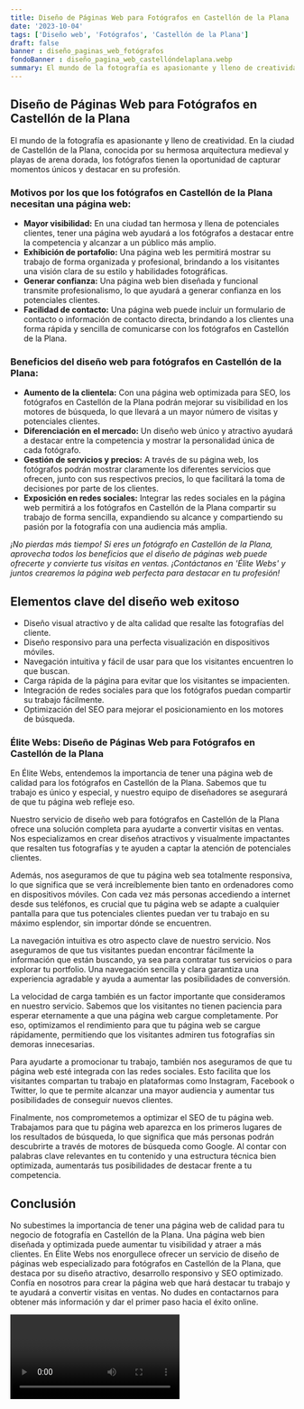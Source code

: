 ```yaml
---
title: Diseño de Páginas Web para Fotógrafos en Castellón de la Plana
date: '2023-10-04'
tags: ['Diseño web', 'Fotógrafos', 'Castellón de la Plana']
draft: false
banner : diseño_paginas_web_fotógrafos
fondoBanner : diseño_pagina_web_castellóndelaplana.webp
summary: El mundo de la fotografía es apasionante y lleno de creatividad. En la ciudad de Castellón de la Plana, conocida por su hermosa arquitectura medieval y playas de arena dorada, los fotógrafos tienen la oportunidad de capturar momentos únicos y destacar en su profesión.
---
```


## Diseño de Páginas Web para Fotógrafos en Castellón de la Plana

El mundo de la fotografía es apasionante y lleno de creatividad. En la ciudad de Castellón de la Plana, conocida por su hermosa arquitectura medieval y playas de arena dorada, los fotógrafos tienen la oportunidad de capturar momentos únicos y destacar en su profesión.

### Motivos por los que los fotógrafos en Castellón de la Plana necesitan una página web:

- **Mayor visibilidad:** En una ciudad tan hermosa y llena de potenciales clientes, tener una página web ayudará a los fotógrafos a destacar entre la competencia y alcanzar a un público más amplio.
- **Exhibición de portafolio:** Una página web les permitirá mostrar su trabajo de forma organizada y profesional, brindando a los visitantes una visión clara de su estilo y habilidades fotográficas.
- **Generar confianza:** Una página web bien diseñada y funcional transmite profesionalismo, lo que ayudará a generar confianza en los potenciales clientes.
- **Facilidad de contacto:** Una página web puede incluir un formulario de contacto o información de contacto directa, brindando a los clientes una forma rápida y sencilla de comunicarse con los fotógrafos en Castellón de la Plana.

### Beneficios del diseño web para fotógrafos en Castellón de la Plana:

- **Aumento de la clientela:** Con una página web optimizada para SEO, los fotógrafos en Castellón de la Plana podrán mejorar su visibilidad en los motores de búsqueda, lo que llevará a un mayor número de visitas y potenciales clientes.
- **Diferenciación en el mercado:** Un diseño web único y atractivo ayudará a destacar entre la competencia y mostrar la personalidad única de cada fotógrafo.
- **Gestión de servicios y precios:** A través de su página web, los fotógrafos podrán mostrar claramente los diferentes servicios que ofrecen, junto con sus respectivos precios, lo que facilitará la toma de decisiones por parte de los clientes.
- **Exposición en redes sociales:** Integrar las redes sociales en la página web permitirá a los fotógrafos en Castellón de la Plana compartir su trabajo de forma sencilla, expandiendo su alcance y compartiendo su pasión por la fotografía con una audiencia más amplia.

*¡No pierdas más tiempo! Si eres un fotógrafo en Castellón de la Plana, aprovecha todos los beneficios que el diseño de páginas web puede ofrecerte y convierte tus visitas en ventas. ¡Contáctanos en 'Élite Webs' y juntos crearemos la página web perfecta para destacar en tu profesión!*

<GifSeo />

<Cta />

## Elementos clave del diseño web exitoso

- Diseño visual atractivo y de alta calidad que resalte las fotografías del cliente.
- Diseño responsivo para una perfecta visualización en dispositivos móviles.
- Navegación intuitiva y fácil de usar para que los visitantes encuentren lo que buscan.
- Carga rápida de la página para evitar que los visitantes se impacienten.
- Integración de redes sociales para que los fotógrafos puedan compartir su trabajo fácilmente.
- Optimización del SEO para mejorar el posicionamiento en los motores de búsqueda.

### Élite Webs: Diseño de Páginas Web para Fotógrafos en Castellón de la Plana

En Élite Webs, entendemos la importancia de tener una página web de calidad para los fotógrafos en Castellón de la Plana. Sabemos que tu trabajo es único y especial, y nuestro equipo de diseñadores se asegurará de que tu página web refleje eso.

Nuestro servicio de diseño web para fotógrafos en Castellón de la Plana ofrece una solución completa para ayudarte a convertir visitas en ventas. Nos especializamos en crear diseños atractivos y visualmente impactantes que resalten tus fotografías y te ayuden a captar la atención de potenciales clientes.

Además, nos aseguramos de que tu página web sea totalmente responsiva, lo que significa que se verá increíblemente bien tanto en ordenadores como en dispositivos móviles. Con cada vez más personas accediendo a internet desde sus teléfonos, es crucial que tu página web se adapte a cualquier pantalla para que tus potenciales clientes puedan ver tu trabajo en su máximo esplendor, sin importar dónde se encuentren.

La navegación intuitiva es otro aspecto clave de nuestro servicio. Nos aseguramos de que tus visitantes puedan encontrar fácilmente la información que están buscando, ya sea para contratar tus servicios o para explorar tu portfolio. Una navegación sencilla y clara garantiza una experiencia agradable y ayuda a aumentar las posibilidades de conversión.

La velocidad de carga también es un factor importante que consideramos en nuestro servicio. Sabemos que los visitantes no tienen paciencia para esperar eternamente a que una página web cargue completamente. Por eso, optimizamos el rendimiento para que tu página web se cargue rápidamente, permitiendo que los visitantes admiren tus fotografías sin demoras innecesarias.

Para ayudarte a promocionar tu trabajo, también nos aseguramos de que tu página web esté integrada con las redes sociales. Esto facilita que los visitantes compartan tu trabajo en plataformas como Instagram, Facebook o Twitter, lo que te permite alcanzar una mayor audiencia y aumentar tus posibilidades de conseguir nuevos clientes.

Finalmente, nos comprometemos a optimizar el SEO de tu página web. Trabajamos para que tu página web aparezca en los primeros lugares de los resultados de búsqueda, lo que significa que más personas podrán descubrirte a través de motores de búsqueda como Google. Al contar con palabras clave relevantes en tu contenido y una estructura técnica bien optimizada, aumentarás tus posibilidades de destacar frente a tu competencia.

## Conclusión

No subestimes la importancia de tener una página web de calidad para tu negocio de fotografía en Castellón de la Plana. Una página web bien diseñada y optimizada puede aumentar tu visibilidad y atraer a más clientes. En Élite Webs nos enorgullece ofrecer un servicio de diseño de páginas web especializado para fotógrafos en Castellón de la Plana, que destaca por su diseño atractivo, desarrollo responsivo y SEO optimizado. Confía en nosotros para crear la página web que hará destacar tu trabajo y te ayudará a convertir visitas en ventas. No dudes en contactarnos para obtener más información y dar el primer paso hacia el éxito online.

<Video />

<CtaBot job='Fotógrafos' city='Castellón de la Plana'/>

<Gmaps query='Castellón de la Plana+españa+maps' />
